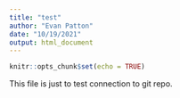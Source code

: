 ```yaml
---
title: "test"
author: "Evan Patton"
date: "10/19/2021"
output: html_document
---
```


```r
knitr::opts_chunk$set(echo = TRUE)
```

This file is just to test connection to git repo.